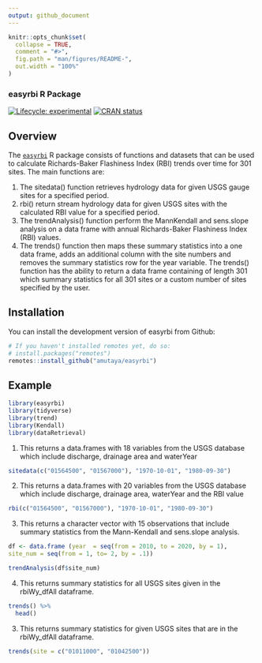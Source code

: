 ```yaml
---
output: github_document
---
```



```r
knitr::opts_chunk$set(
  collapse = TRUE,
  comment = "#>",
  fig.path = "man/figures/README-",
  out.width = "100%"
)
```

### easyrbi R Package

<!-- badges: start -->
[![Lifecycle: experimental](https://img.shields.io/badge/lifecycle-experimental-orange.svg)](https://lifecycle.r-lib.org/articles/stages.html#experimental)
[![CRAN status](https://www.r-pkg.org/badges/version/SDS270)](https://CRAN.R-project.org/package=SDS270)
<!-- badges: end -->


## Overview

The [`easyrbi`](https://github.com/amutaya/easyrbi) R package consists of functions and datasets that can be used to calculate Richards-Baker Flashiness Index (RBI) trends over time for 301 sites. The main functions are:

1. The sitedata() function retrieves hydrology data for given USGS gauge sites for a specified period.
2. rbi() return stream hydrology data for given USGS sites with the calculated RBI value for a specified period.
3. The trendAnalysis() function perform the MannKendall and sens.slope analysis on a data frame with annual Richards-Baker Flashiness Index (RBI) values. 
4. The trends() function then maps these summary statistics into a one data frame, adds an additional column with the site numbers and removes the summary statistics row for the year variable. The trends() function has the ability to return a data frame containing of length 301 which summary statistics for all 301 sites or a custom number of sites specified by the user.


## Installation

You can install the development version of easyrbi from Github:
```r
# If you haven't installed remotes yet, do so:
# install.packages("remotes")
remotes::install_github("amutaya/easyrbi")
```

## Example

```r
library(easyrbi)
library(tidyverse)
library(trend)
library(Kendall)
library(dataRetrieval)
```
1. This returns a data.frames with 18 variables from the USGS database which include discharge, drainage area and waterYear
```r
sitedata(c("01564500", "01567000"), "1970-10-01", "1980-09-30")
```
2. This returns a data.frames with 20 variables from the USGS database which include discharge, drainage area, waterYear and the RBI value
```r
rbi(c("01564500", "01567000"), "1970-10-01", "1980-09-30")
```
3. This returns a character vector with 15 observations that include summary statistics from the Mann-Kendall and sens.slope analysis.
```r
df <- data.frame (year  = seq(from = 2010, to = 2020, by = 1),
site_num = seq(from = 1, to= 2, by = .1))

trendAnalysis(df$site_num)
```
4. This returns summary statistics for all USGS sites given in the rbiWy_dfAll dataframe.
```r
trends() %>% 
  head()
```
3. This returns summary statistics for given USGS sites that are in the rbiWy_dfAll dataframe.
```r
trends(site = c("01011000", "01042500"))
```




